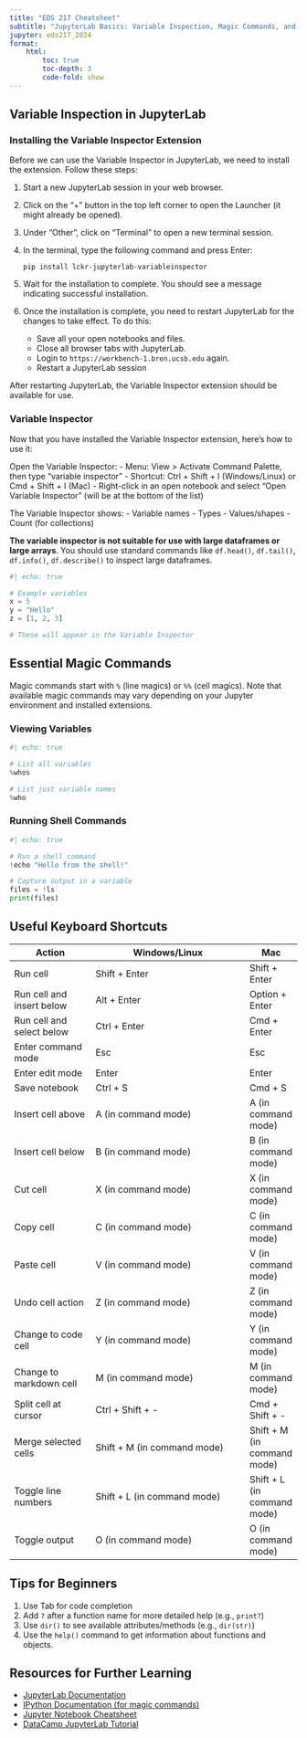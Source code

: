 ```yaml
---
title: "EDS 217 Cheatsheet"
subtitle: "JupyterLab Basics: Variable Inspection, Magic Commands, and Shortcuts"
jupyter: eds217_2024
format: 
    html:
        toc: true
        toc-depth: 3
        code-fold: show
---
```


## Variable Inspection in JupyterLab

### Installing the Variable Inspector Extension

Before we can use the Variable Inspector in JupyterLab, we need to install the extension. Follow these steps:

1. Start a new JupyterLab session in your web browser.

2. Click on the "+" button in the top left corner to open the Launcher (it might already be opened).

3. Under "Other", click on "Terminal" to open a new terminal session.

4. In the terminal, type the following command and press Enter:

   ```
   pip install lckr-jupyterlab-variableinspector
   ```

5. Wait for the installation to complete. You should see a message indicating successful installation.

6. Once the installation is complete, you need to restart JupyterLab for the changes to take effect. To do this:
   - Save all your open notebooks and files.
   - Close all browser tabs with JupyterLab.
   - Login to `https://workbench-1.bren.ucsb.edu` again.
   - Restart a JupyterLab session

After restarting JupyterLab, the Variable Inspector extension should be available for use.

### Variable Inspector

Now that you have installed the Variable Inspector extension, here's how to use it:

Open the Variable Inspector:
- Menu: View > Activate Command Palette, then type "variable inspector"
- Shortcut: Ctrl + Shift + I (Windows/Linux) or Cmd + Shift + I (Mac)
- Right-click in an open notebook and select "Open Variable Inspector" (will be at the bottom of the list)

The Variable Inspector shows:
- Variable names
- Types
- Values/shapes
- Count (for collections)

:::{.callout-warning title="Limits to the Variable Inspector"}
**The variable inspector is not suitable for use with large dataframes or large arrays**. You should use standard commands like `df.head()`, `df.tail()`, `df.info()`, `df.describe()` to inspect large dataframes.
:::


```python
#| echo: true

# Example variables
x = 5
y = "Hello"
z = [1, 2, 3]

# These will appear in the Variable Inspector
```

## Essential Magic Commands

Magic commands start with `%` (line magics) or `%%` (cell magics). Note that available magic commands may vary depending on your Jupyter environment and installed extensions.

### Viewing Variables

```python
#| echo: true

# List all variables
%whos

# List just variable names
%who
```

### Running Shell Commands

```python
#| echo: true

# Run a shell command
!echo "Hello from the shell!"

# Capture output in a variable
files = !ls
print(files)
```

## Useful Keyboard Shortcuts

| Action | Windows/Linux | Mac |
|--------|---------------|-----|
| Run cell | Shift + Enter | Shift + Enter |
| Run cell and insert below | Alt + Enter | Option + Enter |
| Run cell and select below | Ctrl + Enter | Cmd + Enter |
| Enter command mode | Esc | Esc |
| Enter edit mode | Enter | Enter |
| Save notebook | Ctrl + S | Cmd + S |
| Insert cell above | A (in command mode) | A (in command mode) |
| Insert cell below | B (in command mode) | B (in command mode) |
| Cut cell | X (in command mode) | X (in command mode) |
| Copy cell | C (in command mode) | C (in command mode) |
| Paste cell | V (in command mode) | V (in command mode) |
| Undo cell action | Z (in command mode) | Z (in command mode) |
| Change to code cell | Y (in command mode) | Y (in command mode) |
| Change to markdown cell | M (in command mode) | M (in command mode) |
| Split cell at cursor | Ctrl + Shift + - | Cmd + Shift + - |
| Merge selected cells | Shift + M (in command mode) | Shift + M (in command mode) |
| Toggle line numbers | Shift + L (in command mode) | Shift + L (in command mode) |
| Toggle output | O (in command mode) | O (in command mode) |

## Tips for Beginners

1. Use Tab for code completion
3. Add `?` after a function name for more detailed help (e.g., `print?`)
4. Use `dir()` to see available attributes/methods (e.g., `dir(str)`)
5. Use the `help()` command to get information about functions and objects.

## Resources for Further Learning

- [JupyterLab Documentation](https://jupyterlab.readthedocs.io/)
- [IPython Documentation (for magic commands)](https://ipython.readthedocs.io/en/stable/interactive/magics.html)
- [Jupyter Notebook Cheatsheet](https://www.edureka.co/blog/cheatsheets/jupyter-notebook-cheat-sheet)
- [DataCamp JupyterLab Tutorial](https://www.datacamp.com/tutorial/tutorial-jupyter-notebook)
